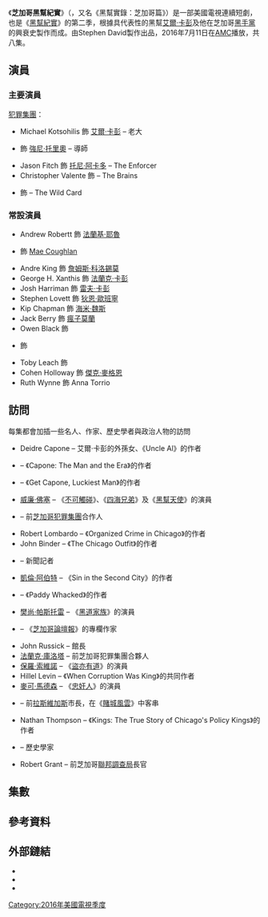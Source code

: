 {{noteTA
|G1=Show
|G2=Movie
|1=zh-hk:人在江湖; zh-tw:黑道家族; zh-cn:黑道家族;
}}
{{Infobox television
|show_name          = 芝加哥黑幫紀實<br />''The Making of the Mob: Chicago''
|image              = [[File:The_Making_of_the_Mob_Chicago_Poster.jpg|250px]]
|image_size         = 
|image_alt          = 
|caption            = 
|format             = 
|genre              = [[時代劇|時代劇]]
|creator            = 
|based_on           = 
|writer             = {{plain list|
*Brian Burstein
*Chelsea Coates	
*Carter Figueroa	
*Zachary Herrmann	
*Jeremiah Murphy	
*Jordan Rosenblum	
*David Schaye
}}
|director           = John Ealer
|screenplay         = 
|story              = 
|composer           = 
|theme_music_composer = 
|opentheme          = 
|runtime            = 60分鐘
|num_seasons        = 
|num_episodes       = 8
|executive_producer = Stephen David
|producer           = {{plain list|
*Carter Figueroa
*Jonathan Soule
}}
|starring           = {{plain list|
*Michael Kotsohilis
*{{link-en|保羅·羅通多|Paolo Rotondo}}
*Jason Fitch
*Christopher Valente
*{{link-en|艾米特·斯基爾頓|Emmett Skilton}}
}}
|narrated           = {{link-en|傑里米·戴維森|Jeremy Davidson (actor)}}
|cinematography     = Andrew Huebscher
|editor             = {{plain list|
*Tim W. Kelly (lead)
*Jonathan Soule (lead)
*John Kilgour
*Wyatt Rogowski	
}}
|language           = 英語
|country            = 美國
|location           = 
|company            = {{plain list|
*Stephen David Entertainment
*AMC Studios
}}
|distributor        = 
|budget             = 
|network            = [[AMC_(TV_channel)|AMC]]
|first_aired        = {{Start date|2016|07|11}}
|last_aired         = {{End date|2016|08|29}}
|related            =
|preceded_by        = -{[[紐約黑幫紀實|紐約黑幫紀實]]}-
|followed_by        = 
|website            = http://www.amc.com/shows/the-making-of-the-mob
}}
《'''芝加哥黑幫紀實'''》（{{lang-en|'''''The Making of the Mob: Chicago'''''}}，又名《黑幫實錄：芝加哥篇》）是一部美國電視連續短劇，也是《[[黑幫紀實|黑幫紀實]]》的第二季，根據具代表性的黑幫[[艾爾·卡彭|艾爾·卡彭]]及他在芝加哥[[黑手黨|黑手黨]]的興衰史製作而成。由Stephen David製作出品，2016年7月11日在[[AMC_(TV_channel)|AMC]]播放，共八集。

== 演員 ==
=== 主要演員 ===
[[芝加哥犯罪集團|犯罪集團]]：
* Michael Kotsohilis 飾 [[艾爾·卡彭|艾爾·卡彭]] – 老大
* {{link-en|保羅·羅通多|Paolo Rotondo}} 飾 [[強尼·托里奧|強尼·托里奧]] – 導師
* Jason Fitch 飾 [[托尼·阿卡多|托尼·阿卡多]] – The Enforcer
* Christopher Valente 飾 {{link-en|保羅·利卡|Paul Ricca}} – The Brains
* {{link-en|艾米特·斯基爾頓|Emmett Skilton}} 飾 {{link-en|塞爾瓦托·吉阿卡納|Sam Giancana}} – The Wild Card

=== 常設演員 ===
* Andrew Robertt 飾 [[法蘭基·耶魯|法蘭基·耶魯]]
* {{link-en|阿梅利亞·雷諾茲|Amelia Reynolds (actress)}} 飾 [[Mae_Coughlan|Mae Coughlan]]
* Andre King 飾 [[詹姆斯·科洛錫莫|詹姆斯·科洛錫莫]]
* George H. Xanthis 飾 [[法蘭克·卡彭|法蘭克·卡彭]]
* Josh Harriman 飾 [[雷夫·卡彭|雷夫·卡彭]]
* Stephen Lovett 飾 [[狄恩·歐班寧|狄恩·歐班寧]]
* Kip Chapman 飾 [[海米·魏斯|海米·魏斯]]
* Jack Berry 飾 [[瘋子莫蘭|瘋子莫蘭]]
* Owen Black 飾 {{link-en|法蘭克·尼蒂|Frank Nitti}}
* {{link-en|艾米特·斯基爾頓|Emmett Skilton}} 飾 {{link-en|塞爾瓦托·吉阿卡納|Sam Giancana}}
* Toby Leach 飾 {{link-en|威廉·艾米特·丹佛|William Emmett Dever|威廉·丹佛}}
* Cohen Holloway 飾 [[傑克·麥格恩|傑克·麥格恩]]
* Ruth Wynne 飾 Anna Torrio

== 訪問 ==
每集都會加插一些名人、作家、歷史學者與政治人物的訪問
* Deidre Capone – 艾爾·卡彭的外孫女、《Uncle Al》的作者
* {{link-en|勞倫斯·貝爾格林|Laurence Bergreen}} – 《Capone: The Man and the Era》的作者
* {{link-en|強納森·艾格|Jonathan Eig}} – 《Get Capone, Luckiest Man》的作者
* [[威廉·佛塞|威廉·佛塞]] – 《[[不可觸碰_(1993年電視劇)|不可觸碰]]》、《[[四海兄弟|四海兄弟]]》及《[[黑幫天使|黑幫天使]]》的演員
* {{link-en|老法蘭克·卡拉貝斯|Frank Calabrese, Sr.|法蘭克·卡拉貝斯}} – 前[[芝加哥犯罪集團|芝加哥犯罪集團]]合作人
* Robert Lombardo – 《Organized Crime in Chicago》的作者
* John Binder – 《The Chicago Outfit》的作者
* {{link-en|里奇·科恩|Rich Cohen}} – 新聞記者
* [[凱倫·阿伯特|凱倫·阿伯特]] – 《Sin in the Second City》的作者
* {{link-en|T·J·英格利什|T. J. English}} – 《Paddy Whacked》的作者
* [[樊尚·帕斯托雷|樊尚·帕斯托雷]] – 《[[黑道家族|黑道家族]]》的演員
* {{link-en|約翰·卡斯|John Kass}} – 《[[芝加哥論壇報|芝加哥論壇報]]》的專欄作家
* John Russick – {{link-en|芝加哥歷史博物館|Chicago History Museum}}館長
* [[法蘭克·庫洛塔|法蘭克·庫洛塔]] – 前芝加哥犯罪集團合夥人
* [[保羅·索維諾|保羅·索維諾]] – 《[[盜亦有道|盜亦有道]]》的演員
* Hillel Levin – 《When Corruption Was King》的共同作者
* [[麥可·馬德森|麥可·馬德森]] – 《[[忠奸人_(電影)|忠奸人]]》的演員
* {{link-en|奧斯卡·古德曼|Oscar Goodman}} – 前[[拉斯維加斯|拉斯維加斯]]市長，在《[[賭城風雲_(1995年電影)|賭城風雲]]》中客串
* Nathan Thompson – 《Kings: The True Story of Chicago's Policy Kings》的作者
* {{link-en|大衛·艾森巴赫|David Eisenbach}} – 歷史學家
* Robert Grant – 前芝加哥[[聯邦調查局|聯邦調查局]]長官

== 集數 ==
<onlyinclude>{{Episode table |background=#0000FF |overall= |season= |title= |airdate= |viewers= |country=美國 |episodes=
{{Episode list/sublist|List of The Making of the Mob episodes
 |EpisodeNumber = 9
 |EpisodeNumber2  = 1
 |Title = "Capone's First Kill"
 |OriginalAirDate = {{Start date|2016|7|11}}
 |Viewers = 1.18<ref>{{cite web|url=http://tvbythenumbers.zap2it.com/2016/07/12/monday-cable-ratings-july-11-2016/|title=Monday cable ratings: Home Run Derby dominates the night|last=Welch|first=Alex|work=[[TV_by_the_Numbers|TV by the Numbers]]|date=July 12, 2016|accessdate=July 15, 2016|archive-date=2016-07-14|archive-url=https://web.archive.org/web/20160714160431/http://tvbythenumbers.zap2it.com/2016/07/12/monday-cable-ratings-july-11-2016/|dead-url=yes}}</ref>
 |ShortSummary =
 |LineColor = 0000FF
}}
{{Episode list/sublist|List of The Making of the Mob episodes
 |EpisodeNumber = 10
 |EpisodeNumber2  = 2
 |Title = "A Death in the Family"
 |OriginalAirDate = {{Start date|2016|7|18}}
 |Viewers = 0.706<ref>{{cite web|url=http://www.showbuzzdaily.com/articles/showbuzzdailys-top-150-monday-cable-originals-network-finals-7-18-2016.html|title=ShowBuzzDaily's Top 150 Monday Cable Originals (& Network Update): 7.18.2016|last=Metcalf|first=Mitch|work=ShowBuzzDaily|date=July 19, 2016|accessdate=July 20, 2016|archive-date=2016-07-19|archive-url=https://web.archive.org/web/20160719234717/http://www.showbuzzdaily.com/articles/showbuzzdailys-top-150-monday-cable-originals-network-finals-7-18-2016.html|dead-url=yes}}</ref>
 |ShortSummary =    
 |LineColor = 0000FF
}}
{{Episode list/sublist|List of The Making of the Mob episodes
 |EpisodeNumber = 11
 |EpisodeNumber2  = 3
 |Title = "Blood Filled Streets"
 |OriginalAirDate = {{Start date|2016|7|25}}
 |Viewers = 0.743<ref>{{cite web|url=http://www.showbuzzdaily.com/articles/showbuzzdailys-top-150-monday-cable-originals-network-finals-7-25-2016.html|title=ShowBuzzDaily's Top 150 Monday Cable Originals (& Network Update): 7.25.2016|last=Metcalf|first=Mitch|work=ShowBuzzDaily|date=July 26, 2016|accessdate=August 3, 2016|archive-date=2016-07-28|archive-url=https://web.archive.org/web/20160728191434/http://www.showbuzzdaily.com/articles/showbuzzdailys-top-150-monday-cable-originals-network-finals-7-25-2016.html|dead-url=yes}}</ref>
 |ShortSummary =  
 |LineColor = 0000FF
}}
{{Episode list/sublist|List of The Making of the Mob episodes
 |EpisodeNumber = 12
 |EpisodeNumber2  = 4
 |Title = "St. Valentine's Day Massacre"
 |OriginalAirDate = {{Start date|2016|8|01}}
 |Viewers = 0.810<ref>{{cite web|url=http://www.showbuzzdaily.com/articles/showbuzzdailys-top-150-monday-cable-originals-network-finals-8-1-2016.html|title=ShowBuzzDaily's Top 150 Monday Cable Originals (& Network Update): 8.1.2016|last=Metcalf|first=Mitch|work=ShowBuzzDaily|date=August 2, 2016|accessdate=August 3, 2016|archive-date=2016-08-03|archive-url=https://web.archive.org/web/20160803070209/http://www.showbuzzdaily.com/articles/showbuzzdailys-top-150-monday-cable-originals-network-finals-8-1-2016.html|dead-url=yes}}</ref>
 |ShortSummary =             
 |LineColor = 0000FF
}}
{{Episode list/sublist|List of The Making of the Mob episodes
 |EpisodeNumber = 13
 |EpisodeNumber2  = 5
 |Title = "Judgment Day"
 |OriginalAirDate = {{Start date|2016|8|08}}
 |Viewers = 0.631<ref>{{cite web|url=http://www.showbuzzdaily.com/articles/showbuzzdailys-top-150-monday-cable-originals-network-finals-8-8-2016.html|title=ShowBuzzDaily's Top 150 Monday Cable Originals (& Network Update): 8.8.2016|last=Metcalf|first=Mitch|work=ShowBuzzDaily|date=August 9, 2016|accessdate=August 18, 2016|archive-date=2016-08-10|archive-url=https://web.archive.org/web/20160810031440/http://www.showbuzzdaily.com/articles/showbuzzdailys-top-150-monday-cable-originals-network-finals-8-8-2016.html|dead-url=yes}}</ref>
 |ShortSummary = 
 |LineColor = 0000FF
}}
{{Episode list/sublist|List of The Making of the Mob episodes
 |EpisodeNumber = 14
 |EpisodeNumber2  = 6
 |Title = "New Blood"
 |OriginalAirDate = {{Start date|2016|8|15}}
 |Viewers = 0.757<ref>{{cite web|url=http://www.showbuzzdaily.com/articles/showbuzzdailys-top-150-monday-cable-originals-network-finals-8-15-2016.html|title=ShowBuzzDaily's Top 150 Monday Cable Originals (& Network Update): 8.15.2016|last=Metcalf|first=Mitch|work=ShowBuzzDaily|date=August 16, 2016|accessdate=August 18, 2016|archive-date=2016-08-18|archive-url=https://web.archive.org/web/20160818222302/http://www.showbuzzdaily.com/articles/showbuzzdailys-top-150-monday-cable-originals-network-finals-8-15-2016.html|dead-url=yes}}</ref>
 |ShortSummary =              
 |LineColor = 0000FF
}}
{{Episode list/sublist|List of The Making of the Mob episodes
 |EpisodeNumber = 15
 |EpisodeNumber2  = 7
 |Title = "Sin City"
 |OriginalAirDate = {{Start date|2016|8|22}}
 |Viewers = 0.822<ref>{{cite web|url=http://www.showbuzzdaily.com/articles/showbuzzdailys-top-150-monday-cable-originals-network-finals-8-22-2016.html|title=ShowBuzzDaily's Top 150 Monday Cable Originals (& Network Update): 8.22.2016|last=Metcalf|first=Mitch|work=ShowBuzzDaily|date=August 23, 2016|accessdate=August 23, 2016|archive-date=2016-08-26|archive-url=https://web.archive.org/web/20160826073944/http://www.showbuzzdaily.com/articles/showbuzzdailys-top-150-monday-cable-originals-network-finals-8-22-2016.html|dead-url=yes}}</ref>
 |ShortSummary =
 |LineColor = 0000FF
}}
{{Episode list/sublist|List of The Making of the Mob episodes
 |EpisodeNumber = 16
 |EpisodeNumber2  = 8
 |Title = "Last Man Standing"
 |OriginalAirDate = {{Start date|2016|8|29}}
 |Viewers = 0.939<ref>{{cite web|url=http://www.showbuzzdaily.com/articles/showbuzzdailys-top-150-monday-cable-originals-network-finals-8-29-2016.html|title=ShowBuzzDaily's Top 150 Monday Cable Originals (& Network Update): 8.29.2016|last=Metcalf|first=Mitch|work=ShowBuzzDaily|date=August 30, 2016|accessdate=September 3, 2016|archive-date=2016-09-01|archive-url=https://web.archive.org/web/20160901045414/http://www.showbuzzdaily.com/articles/showbuzzdailys-top-150-monday-cable-originals-network-finals-8-29-2016.html|dead-url=yes}}</ref>
 |ShortSummary =       
 |LineColor = 0000FF
}}
}}</onlyinclude>

== 參考資料 ==
{{reflist}}

== 外部鏈結 ==
*{{Official website|http://www.amc.com/shows/the-making-of-the-mob}}
*{{IMDb title|5777020}}
*{{TV Guide|756316}}

[[Category:2016年美國電視季度|Category:2016年美國電視季度]]
